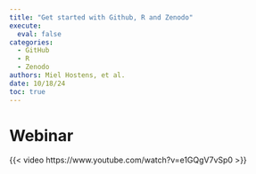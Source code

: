 ```yaml
---
title: "Get started with Github, R and Zenodo"
execute:
  eval: false
categories:
  - GitHub
  - R
  - Zenodo
authors: Miel Hostens, et al.
date: 10/18/24
toc: true
---
```


# Webinar

{{< video https://www.youtube.com/watch?v=e1GQgV7vSp0 >}}
